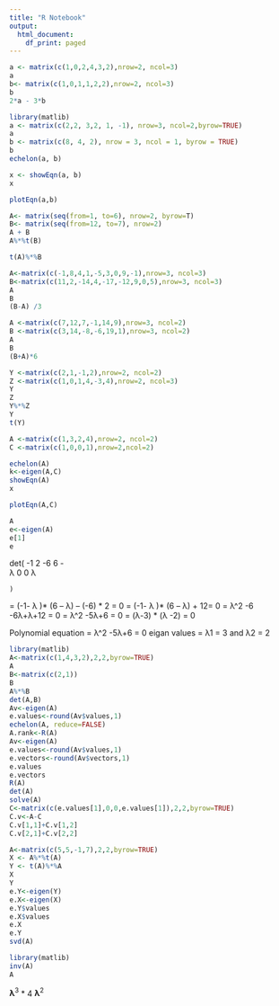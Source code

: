 ```yaml
---
title: "R Notebook"
output:
  html_document:
    df_print: paged
---
```



```r
a <- matrix(c(1,0,2,4,3,2),nrow=2, ncol=3)
a
b<- matrix(c(1,0,1,1,2,2),nrow=2, ncol=3)
b
2*a - 3*b

```

```r
library(matlib)
a <- matrix(c(2,2, 3,2, 1, -1), nrow=3, ncol=2,byrow=TRUE)
a
b <- matrix(c(8, 4, 2), nrow = 3, ncol = 1, byrow = TRUE)
b
echelon(a, b)

x <- showEqn(a, b)
x

plotEqn(a,b)
```

```r
A<- matrix(seq(from=1, to=6), nrow=2, byrow=T)
B<- matrix(seq(from=12, to=7), nrow=2)
A + B
A%*%t(B)

t(A)%*%B
```

```r
A<-matrix(c(-1,8,4,1,-5,3,0,9,-1),nrow=3, ncol=3)
B<-matrix(c(11,2,-14,4,-17,-12,9,0,5),nrow=3, ncol=3)
A
B
(B-A) /3

A <-matrix(c(7,12,7,-1,14,9),nrow=3, ncol=2)
B <-matrix(c(3,14,-8,-6,19,1),nrow=3, ncol=2)
A
B
(B+A)*6
```

```r
Y <-matrix(c(2,1,-1,2),nrow=2, ncol=2)
Z <-matrix(c(1,0,1,4,-3,4),nrow=2, ncol=3)
Y
Z
Y%*%Z
Y
t(Y)  
```


```r
A <-matrix(c(1,3,2,4),nrow=2, ncol=2)
C <-matrix(c(1,0,0,1),nrow=2,ncol=2)

echelon(A)
k<-eigen(A,C)
showEqn(A)
x

plotEqn(A,C)

A
e<-eigen(A)
e[1]
e
```


det(	-1	2
        -6	6
	-	 
	    λ 	0
        0	λ

    ) 

=  (-1- λ )* (6 – λ) – (-6) * 2 = 0
=  (-1- λ )* (6 – λ) + 12= 0
= λ^2 -6 -6λ+λ+12 = 0
= λ^2 -5λ+6 = 0
= (λ-3) * (λ -2) = 0


Polynomial equation = λ^2 -5λ+6 = 0
eigan values = λ1 = 3 and λ2 = 2

```r
library(matlib)
A<-matrix(c(1,4,3,2),2,2,byrow=TRUE)
A
B<-matrix(c(2,1))
B
A%*%B
det(A,B)
Av<-eigen(A)
e.values<-round(Av$values,1)
echelon(A, reduce=FALSE)
A.rank<-R(A)
Av<-eigen(A)
e.values<-round(Av$values,1)
e.vectors<-round(Av$vectors,1)
e.values
e.vectors
R(A)
det(A)
solve(A)
C<-matrix(c(e.values[1],0,0,e.values[1]),2,2,byrow=TRUE)
C.v<-A-C
C.v[1,1]+C.v[1,2]
C.v[2,1]+C.v[2,2]

A<-matrix(c(5,5,-1,7),2,2,byrow=TRUE)
X <- A%*%t(A)
Y <- t(A)%*%A
X
Y
e.Y<-eigen(Y)
e.X<-eigen(X)
e.Y$values
e.X$values
e.X
e.Y
svd(A)

library(matlib)
inv(A)
A
```
$\mathbf\lambda^3$\ * 4 $\mathbf\lambda^2$\
